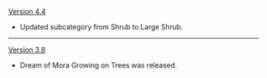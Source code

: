 {{Change History/Header}}
[[Version 4.4]]
* Updated subcategory from Shrub to Large Shrub.
----
[[Version 3.8]]
* Dream of Mora Growing on Trees was released.